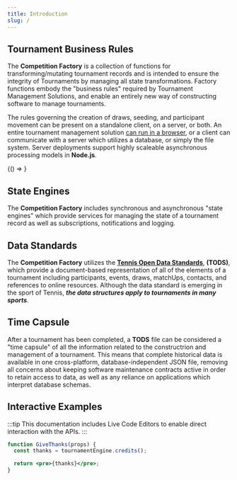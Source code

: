 ```yaml
---
title: Introduction
slug: /
---
```



## Tournament Business Rules

The **Competition Factory** is a collection of functions for transforming/mutating tournament records and is intended to ensure the integrity of Tournaments by managing all state transformations.
Factory functions embody the "business rules" required by Tournament Management Solutions, and enable an entirely new way of constructing software to manage tournaments.

The rules governing the creation of draws, seeding, and participant movement can be present on a standalone client, on a server, or both.
An entire tournament management solution [can run in a browser](https://courthive.github.io/TMX), or a client can communicate with a server which utilizes a database, or simply the file system.
Server deployments support highly scaleable asynchronous processing models in **Node.js**.

<BrowserOnly>{() => <DrawType drawSize={4} />}</BrowserOnly>

## State Engines

The **Competition Factory** includes synchronous and asynchronous "state engines" which provide services for managing the state of a tournament record as well as subscriptions, notifications and logging.

## Data Standards

The **Competition Factory** utilizes the **[Tennis Open Data Standards](https://itftennis.atlassian.net/wiki/spaces/TODS/overview)**, **(TODS)**,
which provide a document-based representation of all of the elements of a tournament including participants, events, draws, matchUps, contacts, and references to online resources.
Although the data standard is emerging in the sport of Tennis, **_the data structures apply to tournaments in many sports_**.

## Time Capsule

After a tournament has been completed, a **TODS** file can be considered a "time capsule" of all the information related to the constructrion and management of a tournament.
This means that complete historical data is available in one cross-platform, database-independent JSON file, removing all concerns about keeping software maintenance contracts active in order to retain access to data,
as well as any reliance on applications which interpret database schemas.

## Interactive Examples

:::tip
This documentation includes Live Code Editors to enable direct interaction with the APIs.
:::

```jsx live
function GiveThanks(props) {
  const thanks = tournamentEngine.credits();

  return <pre>{thanks}</pre>;
}
```
